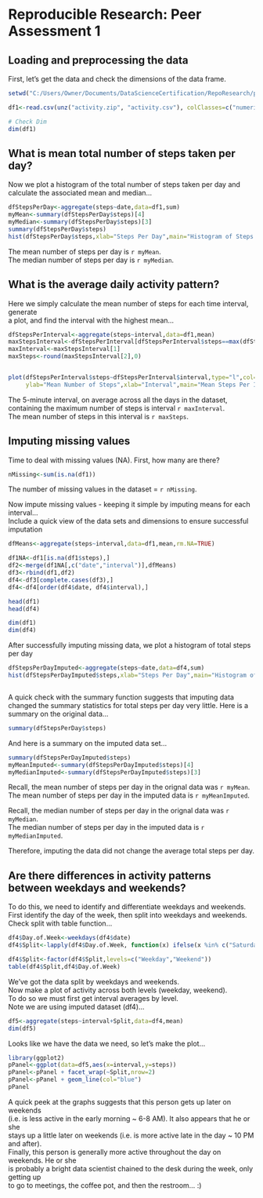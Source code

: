 # Reproducible Research: Peer Assessment 1


## Loading and preprocessing the data

First, let's get the data and check the dimensions of the data frame.

```r
setwd("C:/Users/Owner/Documents/DataScienceCertification/RepoResearch/peer1/RepData_PeerAssessment1")

df1<-read.csv(unz("activity.zip", "activity.csv"), colClasses=c("numeric","Date","numeric"))

# Check Dim
dim(df1)


```

## What is mean total number of steps taken per day?

Now we plot a histogram of the total number of steps taken per day and   
calculate the associated mean and median... 

```r

dfStepsPerDay<-aggregate(steps~date,data=df1,sum)
myMean<-summary(dfStepsPerDay$steps)[4]
myMedian<-summary(dfStepsPerDay$steps)[3]
summary(dfStepsPerDay$steps)
hist(dfStepsPerDay$steps,xlab="Steps Per Day",main="Histogram of Steps Per Day",col="blue")


```

The mean number of steps per day is `r myMean`.  
The median number of steps per day is `r myMedian`.


## What is the average daily activity pattern?

Here we simply calculate the mean number of steps for each time interval, generate  
a plot, and find the interval with the highest mean...

```r

dfStepsPerInterval<-aggregate(steps~interval,data=df1,mean)
maxStepsInterval<-dfStepsPerInterval[dfStepsPerInterval$steps==max(dfStepsPerInterval$steps),]
maxInterval<-maxStepsInterval[1]
maxSteps<-round(maxStepsInterval[2],0)


plot(dfStepsPerInterval$steps~dfStepsPerInterval$interval,type="l",col="blue",
     ylab="Mean Number of Steps",xlab="Interval",main="Mean Steps Per Interval")


```

The 5-minute interval, on average across all the days in the dataset, containing the maximum number of steps is interval `r maxInterval`.   
The mean number of steps in this interval is `r maxSteps`.


## Imputing missing values

Time to deal with missing values (NA).  First, how many are there?

```r

nMissing<-sum(is.na(df1))

```

The number of missing values in the dataset = `r nMissing`.  

  
Now impute missing values - keeping it simple by imputing means for each interval...  
Include a quick view of the data sets and dimensions to ensure successful imputation

```r
dfMeans<-aggregate(steps~interval,data=df1,mean,rm.NA=TRUE)

df1NA<-df1[is.na(df1$steps),]
df2<-merge(df1NA[,c("date","interval")],dfMeans)
df3<-rbind(df1,df2)
df4<-df3[complete.cases(df3),]
df4<-df4[order(df4$date, df4$interval),]

head(df1)
head(df4)

dim(df1)
dim(df4)

```

After successfully imputing missing data, we plot a histogram of total steps per day

```r
dfStepsPerDayImputed<-aggregate(steps~date,data=df4,sum)
hist(dfStepsPerDayImputed$steps,xlab="Steps Per Day",main="Histogram of Steps Per Day with Imputed Data",col="blue")



```

A quick check with the summary function suggests that imputing data changed the summary statistics for total steps per day very little.  Here is a summary on the original data...

```r

summary(dfStepsPerDay$steps)


```


And here is a summary on the imputed data set...

```r

summary(dfStepsPerDayImputed$steps)
myMeanImputed<-summary(dfStepsPerDayImputed$steps)[4]
myMedianImputed<-summary(dfStepsPerDayImputed$steps)[3]

```

Recall, the mean number of steps per day in the orignal data was `r myMean`.  
The mean number of steps per day in the imputed data is `r myMeanImputed`.  

Recall, the median number of steps per day in the orignal data was `r myMedian`.  
The median number of steps per day in the imputed data is `r myMedianImputed`.  

Therefore, imputing the data did not change the average total steps per day.  




## Are there differences in activity patterns between weekdays and weekends?

To do this, we need to identify and differentiate weekdays and weekends.  
First identify the day of the week, then split into weekdays and weekends.  
Check split with table function...

```r

df4$Day.of.Week<-weekdays(df4$date)
df4$Split<-lapply(df4$Day.of.Week, function(x) ifelse(x %in% c("Saturday","Sunday"), "Weekend","Weekday"))

df4$Split<-factor(df4$Split,levels=c("Weekday","Weekend"))
table(df4$Split,df4$Day.of.Week)


```


We've got the data split by weekdays and weekends.  
Now make a plot of activity across both levels (weekday, weekend).   
To do so we must first get interval averages by level.  
Note we are using imputed dataset (df4)...

```r

df5<-aggregate(steps~interval+Split,data=df4,mean)
dim(df5)

```

Looks like we have the data we need, so let's make the plot...

```r
library(ggplot2)
pPanel<-ggplot(data=df5,aes(x=interval,y=steps))
pPanel<-pPanel + facet_wrap(~Split,nrow=2)
pPanel<-pPanel + geom_line(col="blue")
pPanel

```

A quick peek at the graphs suggests that this person gets up later on weekends  
(i.e. is less active in the early morning ~ 6-8 AM).  It also appears that he or she  
stays up a little later on weekends (i.e. is more active late in the day ~ 10 PM and after).  
Finally, this person is generally more active throughout the day on weekends.  He or she  
is probably a bright data scientist chained to the desk during the week, only getting up  
to go to meetings, the coffee pot, and then the restroom...   :)
